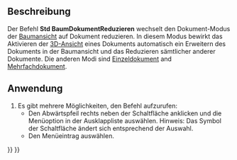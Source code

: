 <languages/>

{{Docnav/de
|[[Std_TreeMultiDocument/de|BaumMehrfachdokument]]
|[[Std_TreeDrag/de|BaumZiehen]]
|[[Std_View_Menu/de|Std Menü Ansicht]]
|IconL=Std_TreeMultiDocument.svg
|IconR=Std_TreeDrag.svg
|IconC=Freecad.svg
}}

{{GuiCommand/de
|Name=Std TreeCollapseDocument
|Name/de=Std BaumDokumentReduzieren
|MenuLocation=Ansicht → Baumansicht-Aktionen → Reduzieren/Erweitern
|Workbenches=Alle
|Version=0.19
|SeeAlso=[[Std_TreeSingleDocument/de|Std BaumEinzeldokument]], [[Std_TreeMultiDocument/de|Std BaumMehrfachdokument]]
}}

<span id="Description"></span>
==Beschreibung==

Der Befehl '''Std BaumDokumentReduzieren''' wechselt den Dokument-Modus der [[Tree_view/de|Baumansicht]] auf Dokument reduzieren. In diesem Modus bewirkt das Aktivieren der [[3D_view/de|3D-Ansicht]] eines Dokuments automatisch ein Erweitern des Dokuments in der Baumansicht und das Reduzieren sämtlicher anderer Dokumente. Die anderen Modi sind [[Std_TreeSingleDocument/de|Einzeldokument]] and [[Std_TreeMultiDocument/de|Mehrfachdokument]].

<span id="Usage"></span>
==Anwendung==

# Es gibt mehrere Möglichkeiten, den Befehl aufzurufen:
#* Den Abwärtspfeil rechts neben der Schaltfläche {{Button|[[Image:Std_TreeSyncView.svg|16px]]}} anklicken und die Menüoption {{MenuCommand|Reduzieren/Erweitern}} in der Ausklappliste auswählen. Hinweis: Das Symbol der Schaltfläche ändert sich entsprechend der Auswahl.
#* Den Menüeintrag {{MenuCommand|Ansicht → Baumansicht-Aktionen → Reduzieren/Erweitern}} auswählen.


{{Docnav/de
|[[Std_TreeMultiDocument/de|BaumMehrfachdokument]]
|[[Std_TreeDrag/de|BaumZiehen]]
|[[Std_View_Menu/de|Std Menü Ansicht]]
|IconL=Std_TreeMultiDocument.svg
|IconR=Std_TreeDrag.svg
|IconC=Freecad.svg
}}

{{Std_Base_navi{{#translation:}}}}
{{Userdocnavi{{#translation:}}}}